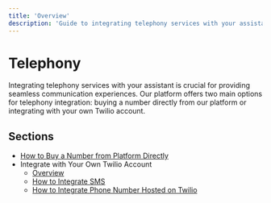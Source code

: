 ```yaml
---
title: 'Overview'
description: 'Guide to integrating telephony services with your assistant'
---
```


# Telephony

Integrating telephony services with your assistant is crucial for providing seamless communication experiences. Our platform offers two main options for telephony integration: buying a number directly from our platform or integrating with your own Twilio account.

## Sections

- [How to Buy a Number from Platform Directly](./how-to-buy-number)
- Integrate with Your Own Twilio Account
  - [Overview](./twilio-introduction)
  - [How to Integrate SMS](./twilio-how-to-integrate-sms)
  - [How to Integrate Phone Number Hosted on Twilio](./twilio-how-to-integrate-voice)

